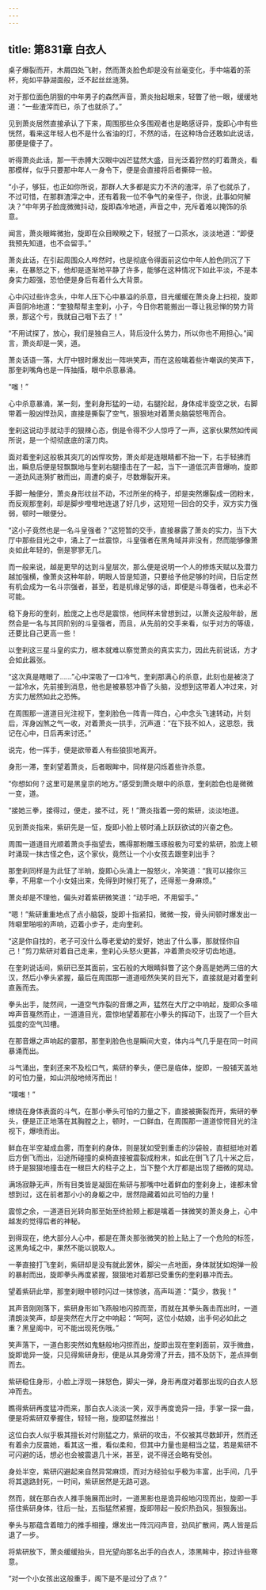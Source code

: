 ```yaml
---
---
---
```

title: 第831章 白衣人
---



桌子爆裂而开，木屑四处飞射，然而萧炎脸色却是没有丝毫变化，手中端着的茶杯，宛如平静湖面般，泛不起丝丝涟漪。

对于那位面色阴狠的中年男子的森然声音，萧炎抬起眼来，轻瞥了他一眼，缓缓地道：“一些渣滓而已，杀了也就杀了。”

见到萧炎居然直接承认了下来，周围那些众多围观者也是略感讶异，旋即心中有些恍然，看来这年轻人也不是什么省油的灯，不然的话，在这种场合还敢如此说话，那便是傻子了。

听得萧炎此话，那一干赤膊大汉眼中凶芒猛然大盛，目光泛着狞然的盯着萧炎，看那模样，似乎只要那中年人一身令下，便是会直接将后者撕碎一般。

“小子，够狂，也正如你所说，那群人大多都是实力不济的渣滓，杀了也就杀了，不过可惜，在那群渣滓之中，还有着我一位不争气的亲侄子，你说，此事如何解决？”中年男子脸庞微微抖动，旋即森冷地道，声音之中，充斥着难以掩饰的杀意。

闻言，萧炎眼眸微抬，旋即在众目睽睽之下，轻抿了一口茶水，淡淡地道：“即便我预先知道，也不会留手。”

萧炎此话，在引起周围众人哗然时，也是彻底令得面前这位中年人脸色阴沉了下来，在暴怒之下，他却是逐渐地平静了许多，能够在这种情况下如此平淡，不是本身实力超强，恐怕便是身后有着什么大背景。

心中闪过些许念头，中年人压下心中暴溢的杀意，目光缓缓在萧炎身上扫视，旋即声音阴冷地道：“奎狼帮帮主奎刹，小子，今日你若能搬出一尊让我忌惮的势力背景，那这个亏，我就自己咽下去了！”

“不用试探了，放心，我们是独自三人，背后没什么势力，所以你也不用担心。”闻言，萧炎却是一笑，道。

萧炎话语一落，大厅中银时爆发出一阵哄笑声，而在这般噙着些许嘲讽的笑声下，那奎刹嘴角也是一阵抽搐，眼中杀意暴涌。

“嗤！”

心中杀意暴涌，某一刻，奎刹身形猛的一动，右腿抡起，身体成半旋空之状，右脚带着一股凶悍劲风，直接是撕裂了空气，狠狠地对着萧炎脑袋怒甩而合。

奎刹这说动手就动手的狠辣心态，倒是令得不少人惊呼了一声，这家伙果然如传闻所说，是一个彻彻底底的滚刀肉。

面对着奎刹这般极其突兀的凶悍攻势，萧炎却是连眼睛都不抬一下，右手轻拂而出，瞬息后便是轻飘飘地与奎刹右腿撞击在了一起，当下一道低沉声音爆响，旋即一道劲风涟漪扩散而出，周遭的桌子，尽数爆裂开来。

手脚一触便分，萧炎身形纹丝不动，不过所坐的椅子，却是突然爆裂成一团粉末，而反观那奎刹，却是脚步噔噔地连退了好几步，这短短一回合的交手，双方实力强弱，顿时一眼便分。

“这小子竟然也是一名斗皇强者？”这短暂的交手，直接暴露了萧炎的实力，当下大厅中那些目光之中，涌上了一丝震惊，斗皇强者在黑角域并非没有，然而能够像萧炎如此年轻的，倒是寥寥无几。

而一般来说，越是更早的达到斗皇层次，那么便是说明一个人的修炼天赋以及潜力越加强横，像萧炎这种年龄，明眼人皆是知道，只要给予他足够的时间，日后定然有机会成为一名斗宗强者，甚至，若是机缘足够的话，即便是斗尊强者，也未必不可能。

稳下身形的奎刹，脸庞之上也尽是震惊，他同样未曾想到过，以萧炎这般年龄，居然会是一名与其同阶别的斗皇强者，而且，从先前的交手来看，似乎对方的等级，还要比自己更高一些！

以奎刹这三星斗皇的实力，根本就难以察觉萧炎的真实实力，因此先前说话，方才会如此嚣张。

“这次真是瞎眼了……”心中深吸了一口冷气，奎刹那满心的杀意，此刻也是被浇了一盆冷水，先前接到消息，他也是被暴怒冲昏了头脑，没想到这带着人冲过来，对方实力居然如此之恐怖。

在周围那一道道目光注视下，奎刹脸色一阵青一阵白，心中念头飞速转动，片刻后，浑身凶煞之气一收，对着萧炎一拱手，沉声道：“在下技不如人，这恩怨，我记在心中，日后再来讨还。”

说完，他一挥手，便是欲带着人有些狼狈地离开。

身形一滞，奎刹望着萧炎，后者眼眸中，同样是闪烁着些许杀意。

“你想如何？这里可是黑皇宗的地方。”感受到萧炎眼中的杀意，奎刹脸色也是微微一变，道。

“接她三拳，接得过，便走，接不过，死！”萧炎指着一旁的紫研，淡淡地道。

见到萧炎指来，紫研先是一怔，旋即小脸上顿时涌上跃跃欲试的兴奋之色。

周围一道道目光顺着萧炎手指望去，瞧得那粉雕玉琢般极为可爱的紫研，脸庞上顿时涌现一抹古怪之色，这个家伙，竟然让一个小女孩去跟奎刹出手？

那奎刹同样是为此怔了半晌，旋即心头涌上一股怒火，冷笑道：“我可以接你三拳，不用拿一个小女娃出来，免得到时候打死了，还得惹一身麻烦。”

萧炎却是不理他，偏头对着紫研微笑道：“动手吧，不用留手。”

“嗯！”紫研重重地点了点小脑袋，旋即十指紧扣，微微一按，骨头间顿时爆发出一阵噼里啪啦的声响，迈着小步子，走向奎刹。

“这是你自找的，老子可没什么尊老爱幼的爱好，她出了什么事，那就怪你自己！”剪刀紫研对着自己走来，奎刹心头怒火更甚，冲着萧炎咬牙切齿地道。

在奎刹说话间，紫研已至其面前，宝石般的大眼睛斜瞥了这个身高是她两三倍的大汉，然后小拳头紧握，最后在周围那一道道哑然失笑的目光下，直接就是对着奎刹直轰而去。

拳头出手，陡然间，一道空气炸裂的音爆之声，猛然在大厅之中响起，旋即众多喧哗声音戛然而止，一道道目光，震惊地望着那在小拳头的挥动下，出现了一个巨大弧度的空气凹槽。

在那音爆之声响起的霎那，那奎刹脸色也是瞬间大变，体内斗气几乎是在同一时间暴涌而出。

斗气涌出，奎刹还来不及松口气，紫研的拳头，便已是临体，旋即，一股铺天盖地的可怕力量，如山洪般地倾泻而出！

“噗嗤！”

缭绕在身体表面的斗气，在那小拳头可怕的力量之下，直接被撕裂而开，紫研的拳头，便是正正地落在其胸膛之上，顿时，一口鲜血，在周围那一道道惊愕目光的注视下，爆喷而出。

鲜血在半空凝成血雾，而奎刹的身体，则是犹如受到重击的沙袋般，直挺挺地对着后方倒飞而出，沿途所碰撞的桌椅直接被震裂成粉末，如此在倒飞了几十米之后，终于是狠狠地撞击在一根巨大的柱子之上，当下整个大厅都是出现了细微的晃动。

满场寂静无声，所有目类皆是凝固在紫研与那嘴中吐着鲜血的奎刹身上，谁都未曾想到过，这在前者那小小的身躯之中，居然隐藏着如此可怕的力量！

震惊之余，一道道目光转向那至始至终脸颊上都是噙着一抹微笑的萧炎身上，心中越发的觉得后者的神秘。

到得现在，绝大部分人心中，都是在萧炎那张微笑的脸上贴上了一个危险的标签，这黑角域之中，果然不能以貌取人。

一拳直接打飞奎刹，紫研却是没有就此罢休，脚尖一点地面，身体就犹如炮弹一般的暴射而出，旋即拳头再度紧握，狠狠地对着那已受重伤的奎刹暴冲而去。

望着紫研此举，那奎刹眼中顿时闪过一抹惊骇，高声叫道：“莫少，救我！”

其声音刚刚落下，紫研身形如飞燕般地闪掠而至，而就在其拳头轰击而出时，一道清朗淡笑声，却是突然在大厅之中响起：“呵呵，这位小姑娘，出手何必如此之重？黑皇阁中，可不能出现死伤哦。”

笑声落下，一道白影突然如鬼魅般地闪掠而出，旋即出现在奎刹面前，双手微曲，旋即诡异一旋，只见得紫研身形，便是从其身旁滑了开去，措不及防下，差点摔倒而去。

紫研稳住身形，小脸上浮现一抹怒色，脚尖一弹，身形再度对着那出现的白衣人怒冲而去。

瞧得紫研再度猛冲而来，那白衣人淡淡一笑，双手再度诡异一扭，手掌一探一曲，便是将紫研双拳握住，轻轻一拖，旋即猛然推出！

这位白衣人似乎极其擅长对付刚猛之力，紫研的攻击，不仅被其尽数卸开，然而还有着余力反震她，看其这一推，看似柔和，但其中力量也是相当之猛，若是紫研不可闪避的话，想必也会被震退几十米，甚至，说不得还会略有受创。

身处半空，紫研闪避起来自然异常麻烦，而对方经验似乎极为丰富，出手间，几乎将其退路封死，一时间，紫研居然是无路可退。

然而，就在那白衣人推手施展而出时，一道黑影也是诡异般地闪现而出，旋即一手搭住紫研身体，往后一扯，五指猛然紧握，旋即带起一股炽热劲风，狠狠轰出。

拳头与那蕴含着暗力的推手相撞，爆发出一阵沉闷声音，劲风扩散间，两人皆是后退了一步。

将紫研放下，萧炎缓缓抬头，目光望向那名出手的白衣人，漆黑眸中，掠过许些寒意。

“对一个小女孩出这般重手，阁下是不是过分了点？”